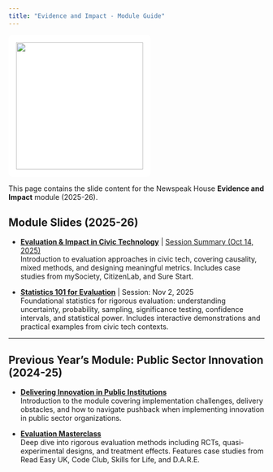 ```yaml
---
title: "Evidence and Impact - Module Guide"
---
```


![](images/newspeak_house_logo.png){width=250px style="background-color: white; padding: 15px; border-radius: 8px;"}

This page contains the slide content for the Newspeak House **Evidence and Impact** module (2025-26).

## Module Slides (2025-26)

- **[Evaluation & Impact in Civic Technology](intro_to_evaluation/index.qmd)** | [Session Summary (Oct 14, 2025)](intro_to_evaluation/summary.qmd)  
  Introduction to evaluation approaches in civic tech, covering causality, mixed methods, and designing meaningful metrics. Includes case studies from mySociety, CitizenLab, and Sure Start.

- **[Statistics 101 for Evaluation](statistics_101_for_evaluation/index.qmd)** | Session: Nov 2, 2025  
  Foundational statistics for rigorous evaluation: understanding uncertainty, probability, sampling, significance testing, confidence intervals, and statistical power. Includes interactive demonstrations and practical examples from civic tech contexts.

---

## Previous Year's Module: Public Sector Innovation (2024-25)

- **[Delivering Innovation in Public Institutions](intro/intro.qmd)**  
  Introduction to the module covering implementation challenges, delivery obstacles, and how to navigate pushback when implementing innovation in public sector organizations.

- **[Evaluation Masterclass](evaluation_masterclass/index.qmd)**  
  Deep dive into rigorous evaluation methods including RCTs, quasi-experimental designs, and treatment effects. Features case studies from Read Easy UK, Code Club, Skills for Life, and D.A.R.E.
